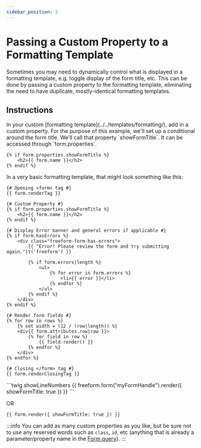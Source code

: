 ```yaml
---
sidebar_position: 2
---
```



# Passing a Custom Property to a Formatting Template

Sometimes you may need to dynamically control what is displayed in a formatting template, e.g. toggle display of the form title, etc. This can be done by passing a custom property to the formatting template, eliminating the need to have duplicate, mostly-identical formatting templates.

## Instructions

<VerticalStepWrapper>
<StepMarkdown stepTitle="Step 1">
In your custom [formatting template](../../templates/formatting/), add in a custom property. For the purpose of this example, we'll set up a conditional around the form title. We'll call that property `showFormTitle`. It can be accessed through `form.properties`.

```twig showLineNumbers
{% if form.properties.showFormTitle %}
    <h2>{{ form.name }}</h2>
{% endif %}
```

In a very basic formatting template, that might look something like this:

```twig showLineNumbers {4-7}
{# Opening <form> tag #}
{{ form.renderTag }}

{# Custom Property #}
{% if form.properties.showFormTitle %}
    <h2>{{ form.name }}</h2>
{% endif %}

{# Display Error banner and general errors if applicable #}
{% if form.hasErrors %}
    <div class="freeform-form-has-errors">
        {{ "Error! Please review the form and try submitting again."|t('freeform') }}

        {% if form.errors|length %}
            <ul>
                {% for error in form.errors %}
                    <li>{{ error }}</li>
                {% endfor %}
            </ul>
        {% endif %}
    </div>
{% endif %}

{# Render form fields #}
{% for row in rows %}
    {% set width = (12 / (row|length)) %}
    <div{{ form.attributes.row|raw }}>
        {% for field in row %}
            {{ field.render() }}
        {% endfor %}
    </div>
{% endfor %}

{# Closing </form> tag #}
{{ form.renderClosingTag }}
```

</StepMarkdown>
<StepMarkdown stepTitle="Step 2">
```twig showLineNumbers
{{ freeform.form("myFormHandle").render({ showFormTitle: true }) }}
```

OR

```twig showLineNumbers
{{ form.render({ showFormTitle: true }) }}
```

</StepMarkdown>
</VerticalStepWrapper>

:::info
You can add as many custom properties as you like, but be sure not to use any reserved words such as `class`, `id`, etc (anything that is already a parameter/property name in the [Form query](../../templates/queries/form/)).
:::
